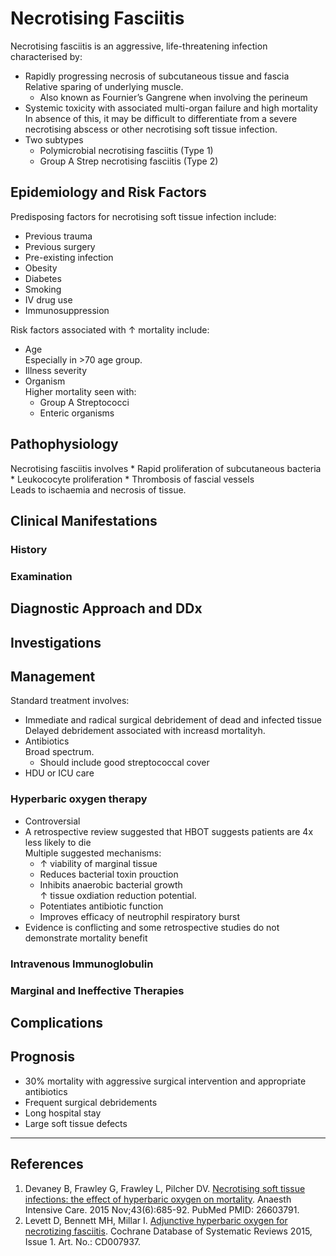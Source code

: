 # Necrotising Fasciitis 


Necrotising fasciitis is an aggressive, life-threatening infection characterised by:

* Rapidly progressing necrosis of subcutaneous tissue and fascia\
Relative sparing of underlying muscle.
	* Also known as Fournier's Gangrene when involving the perineum
* Systemic toxicity with associated multi-organ failure and high mortality\
In absence of this, it may be difficult to differentiate from a severe necrotising abscess or other necrotising soft tissue infection.
* Two subtypes
	* Polymicrobial necrotising fasciitis (Type 1)
	* Group A Strep necrotising fasciitis (Type 2)


## Epidemiology and Risk Factors

Predisposing factors for necrotising soft tissue infection include:

* Previous trauma
* Previous surgery
* Pre-existing infection
* Obesity
* Diabetes
* Smoking
* IV drug use
* Immunosuppression

Risk factors associated with ↑ mortality include:

* Age\
Especially in >70 age group.
* Illness severity
* Organism\
Higher mortality seen with:
	* Group A Streptococci
	* Enteric organisms

## Pathophysiology

Necrotising fasciitis involves
* Rapid proliferation of subcutaneous bacteria
* Leukococyte proliferation
* Thrombosis of fascial vessels\
Leads to ischaemia and necrosis of tissue.

## Clinical Manifestations



### History



### Examination



## Diagnostic Approach and DDx



## Investigations



## Management

Standard treatment involves:

* Immediate and radical surgical debridement of dead and infected tissue\
Delayed debridement associated with increasd mortalityh.
* Antibiotics\
Broad spectrum.
	* Should include good streptococcal cover
* HDU or ICU care

### Hyperbaric oxygen therapy

* Controversial
* A retrospective review suggested that HBOT suggests patients are 4x less likely to die\
Multiple suggested mechanisms:
	* ↑ viability of marginal tissue
	* Reduces bacterial toxin prouction
	* Inhibits anaerobic bacterial growth\
	↑ tissue oxdiation reduction potential.
	* Potentiates antibiotic function
	* Improves efficacy of neutrophil respiratory burst
* Evidence is conflicting and some retrospective studies do not demonstrate mortality benefit

### Intravenous Immunoglobulin


### Marginal and Ineffective Therapies



## Complications



## Prognosis

* 30% mortality with aggressive surgical intervention and appropriate antibiotics
* Frequent surgical debridements
* Long hospital stay
* Large soft tissue defects

---

## References


1. Devaney B, Frawley G, Frawley L, Pilcher DV. [Necrotising soft tissue infections: the effect of hyperbaric oxygen on mortality](https://www.ncbi.nlm.nih.gov/pubmed/26603791). Anaesth Intensive Care. 2015 Nov;43(6):685-92. PubMed PMID: 26603791.
2. Levett D, Bennett MH, Millar I. [Adjunctive hyperbaric oxygen for necrotizing fasciitis](http://cochranelibrary-wiley.com/doi/10.1002/14651858.CD007937.pub2/full). Cochrane Database of Systematic Reviews 2015, Issue 1. Art. No.: CD007937. 